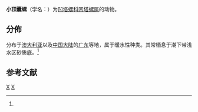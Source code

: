 {{Speciesbox
 | taxon = Retusa eumicra
 | authority = (Crosse, 1865){{r|id10565}}
}}

'''小顶囊螺'''（学名：{{lang|la|''Retusa eumicra''}}）为[[凹塔螺科|凹塔螺科]][[凹塔螺属|凹塔螺属]]的动物{{r|id10565}}。

==分佈==
分布于[[澳大利亚|澳大利亚]]以及[[中国大陆|中国大陆]]的[[广东|广东]]等地，属于暖水性种类。其常栖息于潮下带浅水区砂质底。<ref name='id10565'/>

==参考文献==
{{reflist |refs=
<ref name='id10565'>{{cite web| url =http://www.bioinfo.cn/db05/BjdwSpecies.php?action=view&id=10565| archiveurl =https://web.archive.org/web/20160305082607/http://www.bioinfo.cn/db05/BjdwSpecies.php?action=view&id=10565| title =小顶囊螺| work =《中国动物物种编目数据库》| publisher =中国科学院微生物研究所| author =中国科学院动物研究所| archivedate =2016-03-05| accessdate =2009-04-28| deadurl =yes}}</ref>
}}

{{Taxonbar|from=Q11035435}}

[[Category:凹塔螺属|X]]
[[Category:_1865年描述的动物|X]]